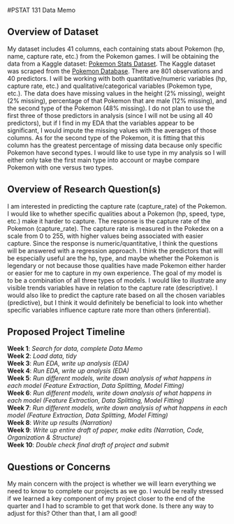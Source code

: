 #PSTAT 131 Data Memo

## Overview of Dataset  
My dataset includes 41 columns, each containing stats about Pokemon (hp, name, capture rate, etc.) from the Pokemon games. I will be obtaining the data from a Kaggle dataset: [Pokemon Stats Dataset](https://www.kaggle.com/datasets/hasanarcas/pokemon-stats-dataset). The Kaggle dataset was scraped from the [Pokemon Database](https://pokemondb.net/pokedex/all). There are 801 observations and 40 predictors. I will be working with both quantitative/numeric variables (hp, capture rate, etc.) and qualitative/categorical variables (Pokemon type, etc.). The data does have missing values in the height (2% missing), weight (2% missing), percentage of that Pokemon that are male (12% missing), and the second type of the Pokemon (48% missing). I do not plan to use the first three of those predictors in analysis (since I will not be using all 40 predictors), but if I find in my EDA that the variables appear to be significant, I would impute the missing values with the averages of those columns. As for the second type of the Pokemon, it is fitting that this column has the greatest percentage of missing data because only specific Pokemon have second types. I would like to use type in my analysis so I will either only take the first main type into account or maybe compare Pokemon with one versus two types.  

## Overview of Research Question(s)  
I am interested in predicting the capture rate (capture_rate) of the Pokemon. I would like to whether specific qualities about a Pokemon (hp, speed, type, etc.) make it harder to capture. The response is the capture rate of the Pokemon (capture_rate). The capture rate is measured in the Pokedex on a scale from 0 to 255, with higher values being associated with easier capture. Since the response is numeric/quantitative, I think the questions will be answered with a regression approach. I think the predictors that will be especially useful are the hp, type, and maybe whether the Pokemon is legendary or not because those qualities have made Pokemon either harder or easier for me to capture in my own experience. The goal of my model is to be a combination of all three types of models. I would like to illustrate any visible trends variables have in relation to the capture rate (descriptive). I would also like to predict the capture rate based on all the chosen variables (predictive), but I think it would definitely be beneficial to look into whether specific variables influence capture rate more than others (inferential).  
  
## Proposed Project Timeline   
**Week 1**: *Search for data, complete Data Memo*  
**Week 2**: *Load data, tidy*      
**Week 3**: *Run EDA, write up analysis (EDA)*      
**Week 4**: *Run EDA, write up analysis (EDA)*         
**Week 5**: *Run different models, write down analysis of what happens in each model (Feature Extraction, Data Splitting, Model Fitting)*     
**Week 6**: *Run different models, write down analysis of what happens in each model (Feature Extraction, Data Splitting, Model Fitting)*   
**Week 7**: *Run different models, write down analysis of what happens in each model (Feature Extraction, Data Splitting, Model Fitting)*   
**Week 8**: *Write up results (Narration)*    
**Week 9**: *Write up entire draft of paper, make edits (Narration, Code, Organization & Structure)*    
**Week 10**: *Double check final draft of project and submit*    

## Questions or Concerns  
My main concern with the project is whether we will learn everything we need to know to complete our projects as we go. I would be really stressed if we learned a key component of my project closer to the end of the quarter and I had to scramble to get that work done. Is there any way to adjust for this? Other than that, I am all good!  




